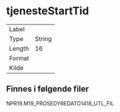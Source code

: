 
# tjenesteStartTid

| | |
|----|----|
| Label    |  |
| Type     | String |
| Length   | 16    |
| Format   |  |
| Kilde    |   |

## Finnes i følgende filer

NPR19.M19_PROSEDYREDATO1418_UTL_FIL

